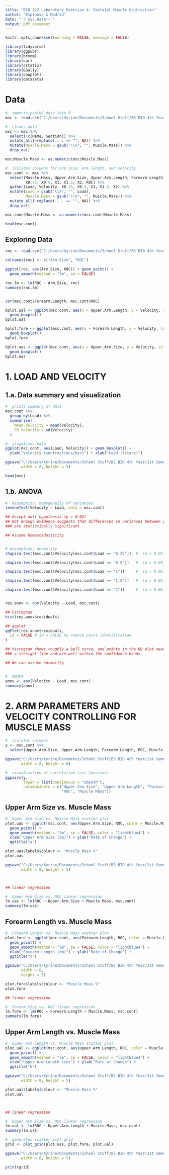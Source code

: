 ```yaml
---
title: "BIO 122 Laboratory Exercise 4: Skeletal Muscle Contraction"
author: "Espinosa & Madrid"
date: "`r Sys.Date()`"
output: pdf_document
---
```


```r
knitr::opts_chunk$set(warning = FALSE, message = FALSE)

```

```r

library(tidyverse)
library(ggpubr)
library(broom)
library(car)
library(rstatix)
library(GGally)
library(cowplot)
library(datasets)
```


# Data
```r

#  imports pooled data into R
msc <- read.csv("C:/Users/Xyrine/Documents/School Stuff/BS BIO 4th Year/1st Semester/BIO 118/Module 1/Module 1 - Laboratory Exercise/bio118-class/exercises/bio122_ex04/data/msc.csv")

#  cleans data
msc <- msc %>%
  select(!c(Name, Section)) %>%
  mutate_all(~replace(., . == "", NA)) %>%
  mutate(Muscle.Mass = gsub("\\%", "", Muscle.Mass)) %>%
  drop_na()

msc$Muscle.Mass <- as.numeric(msc$Muscle.Mass)

#  isolates columns for arm size, arm length, and velocity
msc.cont <- msc %>%
  select(Muscle.Mass, Upper.Arm.Size, Upper.Arm.Length, Forearm.Length,
         X0.25, X0.5, X1, X1.5, X2, ROC) %>%
  gather(Load, Velocity, X0.25, X0.5, X1, X1.5, X2) %>%
  mutate(Load = gsub("\\X", "", Load), 
         Muscle.Mass = gsub("\\%", "", Muscle.Mass)) %>%
  mutate_all(~replace(., . == "", NA)) %>%
  drop_na()

msc.cont$Muscle.Mass <- as.numeric(msc.cont$Muscle.Mass)

head(msc.cont)

```

## Exploring Data
```r

roc <- read.csv("C:/Users/Xyrine/Documents/School Stuff/BS BIO 4th Year/1st Semester/BIO 118/Module 1/Module 1 - Laboratory Exercise/bio118-class/exercises/bio122_ex04/data/roc.csv")

colnames(roc) <- c("Arm.Size", "ROC")

ggplot(roc, aes(Arm.Size, ROC)) + geom_point() +
  geom_smooth(method = "lm", se = FALSE)

roc.lm <- lm(ROC ~ Arm.Size, roc)
summary(roc.lm)


cor(msc.cont$Forearm.Length, msc.cont$ROC)
```

```r
bplot.ual <- ggplot(msc.cont, aes(x = Upper.Arm.Length, y = Velocity, col = Load)) +
  geom_boxplot() 
bplot.ual

bplot.fore <- ggplot(msc.cont, aes(x = Forearm.Length, y = Velocity, col = Load)) +
  geom_boxplot() 
bplot.fore

bplot.uas <- ggplot(msc.cont, aes(x = Upper.Arm.Size, y = Velocity, col = Load)) +
  geom_boxplot() 
bplot.uas

```






# 1. LOAD AND VELOCITY

## 1.a. Data summary and visualization
```r
#  prints summary of data
msc.cont %>%
  group_by(Load) %>%
  summarise(
    Mean.Velocity = mean(Velocity),
    SD.Velocity = sd(Velocity)
  )

#  visualizes data
ggplot(msc.cont, aes(Load, Velocity)) + geom_boxplot() +
  ylab("Velocity (contractions/min)") + xlab("Load (liters)")

ggsave("C:/Users/Xyrine/Documents/School Stuff/BS BIO 4th Year/1st Semester/BIO 118/Module 1/Module 1 - Laboratory Exercise/bio118-class/exercises/bio122-ex04/figures/vload.png", 
       width = 8, height = 5)

head(msc)


```

## 1.b. ANOVA
```r

#  Assumption: homogeneity of variances
leveneTest(Velocity ~ Load, data = msc.cont)

## Accept null hypothesis (p > 0.05)
## Not enough evidence suggests that differences in variances between groups
### are statistically significant

## Assume homoscedasticity


# Assumption: normality
shapiro.test(msc.cont$Velocity[msc.cont$Load == "0.25"])  #  (p < 0.05)

shapiro.test(msc.cont$Velocity[msc.cont$Load == "0.5"])   #  (p > 0.05)

shapiro.test(msc.cont$Velocity[msc.cont$Load == "1"])     #  (p > 0.05) 

shapiro.test(msc.cont$Velocity[msc.cont$Load == "1.5"])   #  (p > 0.05)

shapiro.test(msc.cont$Velocity[msc.cont$Load == "2"])     #  (p > 0.05)


res.anov <- aov(Velocity ~ Load, msc.cont)

## histogram
hist(res.anov$residuals)

## qqplot
qqPlot(res.anov$residuals,
  id = FALSE # id = FALSE to remove point identification
)

## histogram shows roughly a bell curve, and points in the QQ plot nearly adhere to 
### a straight line and are well within the confidence bands

## We can assume normality


#  ANOVA
anov <- aov(Velocity ~ Load, msc.cont)
summary(anov)

```





# 2. ARM PARAMETERS AND VELOCITY CONTROLLING FOR MUSCLE MASS

```r

#  isolates columns
y <- msc.cont %>%
  select(Upper.Arm.Size, Upper.Arm.Length, Forearm.Length, ROC, Muscle.Mass)

ggsave("C:/Users/Xyrine/Documents/School Stuff/BS BIO 4th Year/1st Semester/BIO 118/Module 1/Module 1 - Laboratory Exercise/bio118-class/exercises/bio122-ex04/figures/cor.png",
       width = 8, height = 6)

#  visualization of correlation test (pearson)
ggpairs(y,
        lower = list(continuous = "smooth"),
        columnLabels = c("Upper Arm Size", "Upper Arm Length", "Forearm Length",
                         "ROC", "Muscle Mass"))

```

## Upper Arm Size vs. Muscle Mass
```r

#  Upper Arm Size vs. Muscle Mass scatter plot
plot.uas <- ggplot(msc.cont, aes(Upper.Arm.Size, ROC, color = Muscle.Mass)) +
  geom_point() +
  geom_smooth(method = "lm", se = FALSE, color = "lightblue4") +
  xlab("Upper Arm Size (cm)") + ylab("Rate of Change") +
  ggtitle("a")

plot.uas$labels$colour <- "Muscle Mass %"
plot.uas

ggsave("C:/Users/Xyrine/Documents/School Stuff/BS BIO 4th Year/1st Semester/BIO 118/Module 1/Module 1 - Laboratory Exercise/bio118-class/exercises/bio122-ex04/figures/uas.png", 
       width = 8, height = 5)



## linear regression

#  Upper Arm Size vs. ROC linear regression
lm.uas <- lm(ROC ~ Upper.Arm.Size + Muscle.Mass, msc.cont)
summary(lm.uas)


```


## Forearm Length vs. Muscle Mass
```r

#  Forearm Length vs. Muscle Mass scatter plot
plot.fore <- ggplot(msc.cont, aes(Forearm.Length, ROC, color = Muscle.Mass)) +
  geom_point() +
  geom_smooth(method = "lm", se = FALSE, color = "lightblue4") +
  xlab("Forearm Length (cm)") + ylab("Rate of Change") +
  ggtitle("c")

ggsave("C:/Users/Xyrine/Documents/School Stuff/BS BIO 4th Year/1st Semester/BIO 118/Module 1/Module 1 - Laboratory Exercise/bio118-class/exercises/bio122-ex04/figures/fore.png",
       width = 8, 
       height = 5)

plot.fore$labels$colour <- "Muscle Mass %"
plot.fore

## linear regression 

#  Forerm Size vs. ROC linear regression
lm.fore <- lm(ROC ~ Forearm.Length + Muscle.Mass, msc.cont)
summary(lm.fore)


```



## Upper Arm Length vs. Muscle Mass
```r

#  Upper Arm Length vs. Muscle Mass scatter plot
plot.ual <- ggplot(msc.cont, aes(Upper.Arm.Length, ROC, color = Muscle.Mass)) +
  geom_point() +
  geom_smooth(method = "lm", se = FALSE, color = "lightblue4") +
  xlab("Upper Arm Length (cm)") + ylab("Rate of Change") +
  ggtitle("b")

ggsave("C:/Users/Xyrine/Documents/School Stuff/BS BIO 4th Year/1st Semester/BIO 118/Module 1/Module 1 - Laboratory Exercise/bio118-class/exercises/bio122-ex04/figures/ual.png",
       width = 8, height = 5)

plot.ual$labels$colour <- "Muscle Mass %"
plot.ual



## linear regression 

#  Upper Arm Size vs. ROC linear regression
lm.ual <- lm(ROC ~ Upper.Arm.Length + Muscle.Mass, msc.cont)
summary(lm.ual)


```

```r

#  generates scatter plot grid
grid <- plot_grid(plot.uas, plot.fore, plot.ual)

ggsave("C:/Users/Xyrine/Documents/School Stuff/BS BIO 4th Year/1st Semester/BIO 118/Module 1/Module 1 - Laboratory Exercise/bio118-class/exercises/bio122-ex04/figures/grid.png",
       width = 8, height = 5)

print(grid)


```





